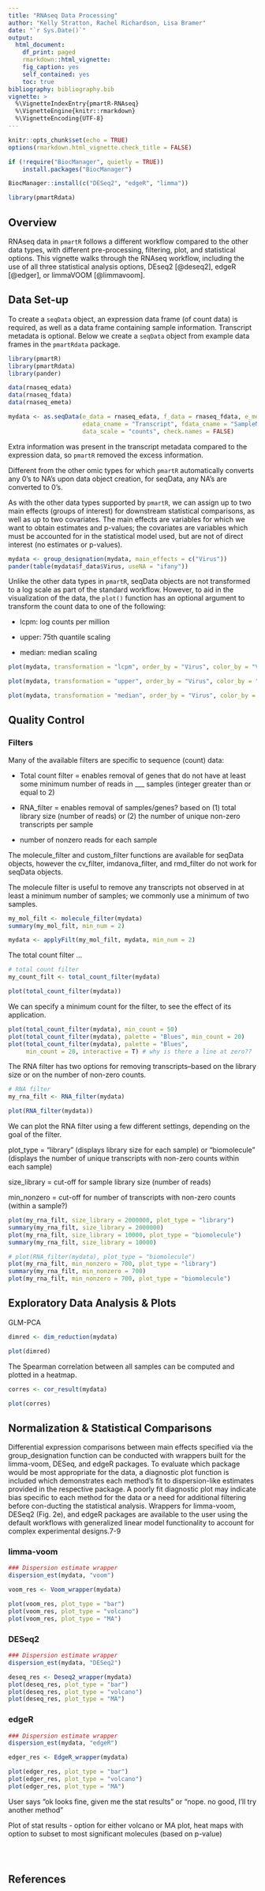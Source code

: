 ```yaml
---
title: "RNAseq Data Processing"
author: "Kelly Stratton, Rachel Richardson, Lisa Bramer"
date: "`r Sys.Date()`"
output: 
  html_document:
    df_print: paged
    rmarkdown::html_vignette:
    fig_caption: yes
    self_contained: yes
    toc: true
bibliography: bibliography.bib
vignette: >
  %\VignetteIndexEntry{pmartR-RNAseq} 
  %\VignetteEngine{knitr::rmarkdown} 
  %\VignetteEncoding{UTF-8}
---
```


```r
knitr::opts_chunk$set(echo = TRUE)
options(rmarkdown.html_vignette.check_title = FALSE)

if (!require("BiocManager", quietly = TRUE))
    install.packages("BiocManager")

BiocManager::install(c("DESeq2", "edgeR", "limma"))

library(pmartRdata)
```

## Overview

RNAseq data in `pmartR` follows a different workflow compared to the other data types, with different pre-processing, filtering, plot, and statistical options. This vignette walks through the RNAseq workflow, including the use of all three statistical analysis options, DEseq2 [@deseq2], edgeR [@edger], or limmaVOOM [@limmavoom].


## Data Set-up

To create a `seqData` object, an expression data frame (of count data) is required, as well as a data frame containing sample information. Transcript metadata is optional. Below we create a `seqData` object from example data frames in the `pmartRdata` package.

```r
library(pmartR)
library(pmartRdata)
library(pander)
```

```r
data(rnaseq_edata)
data(rnaseq_fdata)
data(rnaseq_emeta)

mydata <- as.seqData(e_data = rnaseq_edata, f_data = rnaseq_fdata, e_meta = rnaseq_emeta,
                     edata_cname = "Transcript", fdata_cname = "SampleName", emeta_cname = "Gene",
                     data_scale = "counts", check.names = FALSE)
```

Extra information was present in the transcript metadata compared to the expression data, so `pmartR` removed the excess information.

Different from the other omic types for which `pmartR` automatically converts any 0's to NA's upon data object creation, for seqData, any NA's are converted to 0's.

As with the other data types supported by `pmartR`, we can assign up to two main effects (groups of interest) for downstream statistical comparisons, as well as up to two covariates. The main effects are variables for which we want to obtain estimates and p-values; the covariates are variables which must be accounted for in the statistical model used, but are not of direct interest (no estimates or p-values).

```r
mydata <- group_designation(mydata, main_effects = c("Virus"))
pander(table(mydata$f_data$Virus, useNA = "ifany"))
```


Unlike the other data types in `pmartR`, seqData objects are not transformed to a log scale as part of the standard workflow. However, to aid in the visualization of the data, the `plot()` function has an optional argument to transform the count data to one of the following:

- lcpm: log counts per million

- upper: 75th quantile scaling

- median: median scaling

```r
plot(mydata, transformation = "lcpm", order_by = "Virus", color_by = "Virus")
```

```r
plot(mydata, transformation = "upper", order_by = "Virus", color_by = "Virus")
```

```r
plot(mydata, transformation = "median", order_by = "Virus", color_by = "Virus")
```



## Quality Control

### Filters

Many of the available filters are specific to sequence (count) data:

- Total count filter = enables removal of genes that do not have at least some minimum number of reads in ___ samples (integer greater than or equal to 2)

- RNA_filter = enables removal of samples/genes? based on (1) total library size (number of reads) or (2) the number of unique non-zero transcripts per sample

- number of nonzero reads for each sample

The molecule_filter and custom_filter functions are available for seqData objects, however the cv_filter, imdanova_filter, and rmd_filter do not work for seqData objects.

The molecule filter is useful to remove any transcripts not observed in at least a minimum number of samples; we commonly use a minimum of two samples.

```r
my_mol_filt <- molecule_filter(mydata)
summary(my_mol_filt, min_num = 2)

mydata <- applyFilt(my_mol_filt, mydata, min_num = 2)
```

The total count filter ...

```r
# total count filter
my_count_filt <- total_count_filter(mydata)

plot(total_count_filter(mydata))
```

We can specify a minimum count for the filter, to see the effect of its application.

```r
plot(total_count_filter(mydata), min_count = 50)
plot(total_count_filter(mydata), palette = "Blues", min_count = 20)
plot(total_count_filter(mydata), palette = "Blues", 
     min_count = 20, interactive = T) # why is there a line at zero??
```

The RNA filter has two options for removing transcripts--based on the library size or on the number of non-zero counts.

```r
# RNA filter
my_rna_filt <- RNA_filter(mydata)

plot(RNA_filter(mydata))
```

We can plot the RNA filter using a few different settings, depending on the goal of the filter.

plot_type = "library" (displays library size for each sample) or "biomolecule" (displays the number of unique transcripts with non-zero counts within each sample)

size_library = cut-off for sample library size (number of reads)

min_nonzero = cut-off for number of transcripts with non-zero counts (within a sample?)

```r
plot(my_rna_filt, size_library = 2000000, plot_type = "library")
summary(my_rna_filt, size_library = 2000000)
plot(my_rna_filt, size_library = 10000, plot_type = "biomolecule")
summary(my_rna_filt, size_library = 10000)

# plot(RNA_filter(mydata), plot_type = "biomolecule")
plot(my_rna_filt, min_nonzero = 700, plot_type = "library")
summary(my_rna_filt, min_nonzero = 700)
plot(my_rna_filt, min_nonzero = 700, plot_type = "biomolecule")

```



## Exploratory Data Analysis & Plots

GLM-PCA

```r
dimred <- dim_reduction(mydata)

plot(dimred)
```

The Spearman correlation between all samples can be computed and plotted in a heatmap.

```r
corres <- cor_result(mydata)

plot(corres)
```


## Normalization & Statistical Comparisons

Differential expression comparisons between main effects specified via the group_designation function can be conducted with wrappers built for the limma-voom, DESeq, and edgeR packages. To evaluate which package would be most appropriate for the data, a diagnostic plot function is included which demonstrates each method’s fit to dispersion-like estimates provided in the respective package. A poorly fit diagnostic plot may indicate bias specific to each method for the data or a need for additional filtering before con-ducting the statistical analysis. Wrappers for limma-voom, DESeq2 (Fig. 2e), and edgeR packages are available to the user using the default workflows with generalized linear model functionality to account for complex experimental designs.7-9

### limma-voom

```r
### Dispersion estimate wrapper
dispersion_est(mydata, "voom")

voom_res <- Voom_wrapper(mydata)

plot(voom_res, plot_type = "bar")
plot(voom_res, plot_type = "volcano")
plot(voom_res, plot_type = "MA")

```

### DESeq2

```r
### Dispersion estimate wrapper
dispersion_est(mydata, "DESeq2")

deseq_res <- Deseq2_wrapper(mydata)
plot(deseq_res, plot_type = "bar")
plot(deseq_res, plot_type = "volcano")
plot(deseq_res, plot_type = "MA")

```

### edgeR

```r
### Dispersion estimate wrapper
dispersion_est(mydata, "edgeR")

edger_res <- EdgeR_wrapper(mydata)

plot(edger_res, plot_type = "bar") 
plot(edger_res, plot_type = "volcano")
plot(edger_res, plot_type = "MA")
```

User says "ok looks fine, given me the stat results" or "nope. no good, I'll try another method"

Plot of stat results - option for either volcano or MA plot, heat maps with option to subset to most significant molecules (based on p-value)

```r



```


```r



```


```r



```




## References

